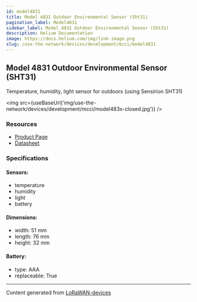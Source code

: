 ```yaml
---
id: model4831
title: Model 4831 Outdoor Environmental Sensor (Sht31)
pagination_label: Model4831
sidebar_label: Model 4831 Outdoor Environmental Sensor (Sht31)
description: Helium Documentation
image: https://docs.helium.com/img/link-image.png
slug: /use-the-network/devices/development/mcci/model4831
---
```



## Model 4831 Outdoor Environmental Sensor (SHT31)

Temperature, humidity, light sensor for outdoors (using Sensirion SHT31)

<img src={useBaseUrl('img/use-the-network/devices/development/mcci/model483x-closed.jpg')} />

### Resources

- [Product Page](https://mcci.io/m4831)
- [Datasheet](https://cdn.shopify.com/s/files/1/0873/5104/files/model483x-datasheet.pdf?v=1610937656)

### Specifications

#### Sensors:

- temperature
- humidity
- light
- battery

#### Dimensions:

- width: 51 mm
- length: 76 mm
- height: 32 mm

#### Battery:

- type: AAA
- replaceable: True

---

Content generated from [LoRaWAN-devices](https://github.com/TheThingsNetwork/lorawan-devices)

